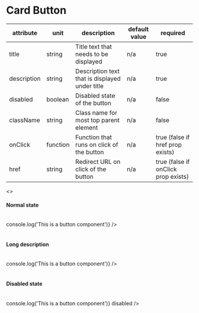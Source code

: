 

<Meta title="JSX/Cards/Card Button" />

# Card Button

| attribute   | unit     | description                                    | default value | required                            |
| ----------- | -------- | ---------------------------------------------- | ------------- | ----------------------------------- |
| title       | string   | Title text that needs to be displayed          | n/a           | true                                |
| description | string   | Description text that is displayed under title | n/a           | true                                |
| disabled    | boolean  | Disabled state of the button                   | n/a           | false                               |
| className   | string   | Class name for most top parent element         | n/a           | false                               |
| onClick     | function | Function that runs on click of the button      | n/a           | true (false if href prop exists)    |
| href        | string   | Redirect URL on click of the button            | n/a           | true (false if onClick prop exists) |

<Preview>
  <>
    <h4 className="p-h4">Normal state</h4>
    <br />
    <CardButton
      title="Name"
      description="Seungha Kong"
      onClick={() => console.log('This is a button component')}
    />
    <br />
    <br />
    <h4 className="p-h4">Long description</h4>
    <br />
    <CardButton
      title="Risky Sports"
      description="Mountain or rock climbing, Bouldering, Martial arts, Extreme sports, Scuba diving, Sky diving, Bungee jumping, Mountain or rock climbing, Bouldering, Martial arts,"
      onClick={() => console.log('This is a button component')}
    />
    <br />
    <br />
    <h4 className="p-h4">Disabled state</h4>
    <br />
    <CardButton
      title="Address"
      description="Lohmühlenstraße 65 10557 Berlin"
      onClick={() => console.log('This is a button component')}
      disabled
    />
  </>
</Preview>
